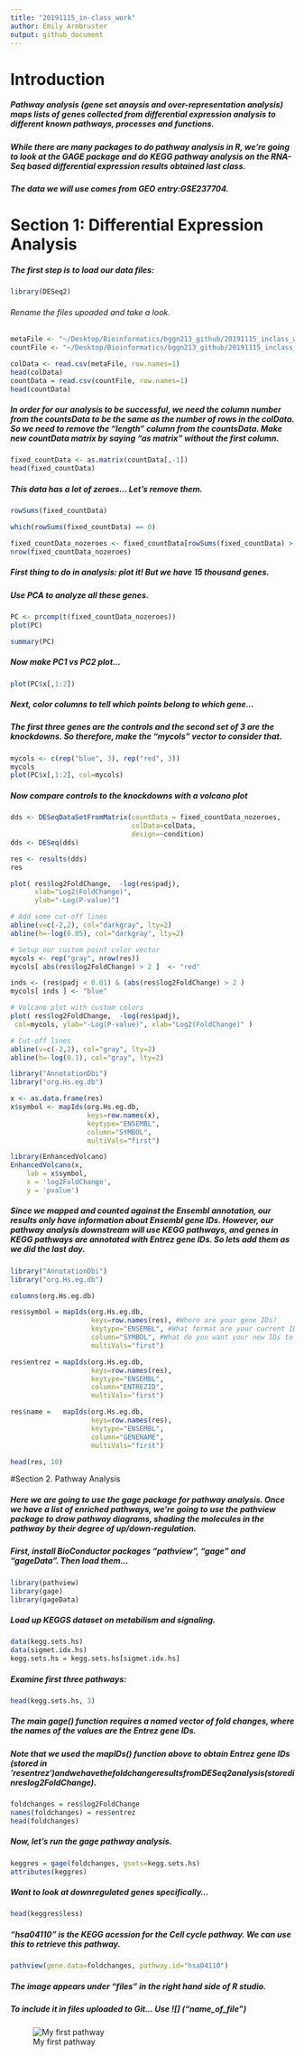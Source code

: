 ```yaml
---
title: "20191115_in-class_work"
author: Emily Armbruster
output: github_document
---
```


# Introduction

##### Pathway analysis (gene set anaysis and over-representation analysis) maps lists of genes collected from differential expression analysis to different known pathways, processes and functions.

##### While there are many packages to do pathway analysis in R, we're going to look at the GAGE package and do KEGG pathway analysis on the RNA-Seq based differential expression results obtained last class.

##### The data we will use comes from GEO entry:GSE237704.

# Section 1: Differential Expression Analysis

##### The first step is to load our data files:

```r
library(DESeq2)
```

###### Rename the files upoaded and take a look.
```r
metaFile <- "~/Desktop/Bioinformatics/bggn213_github/20191115_inclass_work/GSE37704_metadata.csv"
countFile <- "~/Desktop/Bioinformatics/bggn213_github/20191115_inclass_work/GSE37704_featurecounts.csv"

colData <- read.csv(metaFile, row.names=1)
head(colData)
countData = read.csv(countFile, row.names=1)
head(countData)
```

##### In order for our analysis to be successful, we need the column number from the countsData to be the same as the number of rows in the colData. So we need to remove the "length" column from the countsData. Make new countData matrix by saying "as matrix" without the first column.

```r
fixed_countData <- as.matrix(countData[,-1])
head(fixed_countData)
```

##### This data has a lot of zeroes... Let's remove them.

```r
rowSums(fixed_countData)
```

```r
which(rowSums(fixed_countData) == 0)
```

```r
fixed_countData_nozeroes <- fixed_countData[rowSums(fixed_countData) > 0, ]
nrow(fixed_countData_nozeroes)
```

##### First thing to do in analysis: plot it! But we have 15 thousand genes.

##### Use PCA to analyze all these genes.

```r
PC <- prcomp(t(fixed_countData_nozeroes))
plot(PC)
```

```r
summary(PC)
```

##### Now make PC1 vs PC2 plot...


```r
plot(PC$x[,1:2])
```

##### Next, color columns to tell which points belong to which gene...
##### The first three genes are the controls and the second set of 3 are the knockdowns. So therefore, make the "mycols" vector to consider that.

```r
mycols <- c(rep("blue", 3), rep("red", 3))
mycols
plot(PC$x[,1:2], col=mycols)
```

##### Now compare controls to the knockdowns with a volcano plot

```r
dds <- DESeqDataSetFromMatrix(countData = fixed_countData_nozeroes, 
                              colData=colData, 
                              design=~condition)
dds <- DESeq(dds)
```

```r
res <- results(dds)
res
```
```r
plot( res$log2FoldChange,  -log(res$padj), 
      xlab="Log2(FoldChange)",
      ylab="-Log(P-value)")

# Add some cut-off lines
abline(v=c(-2,2), col="darkgray", lty=2)
abline(h=-log(0.05), col="darkgray", lty=2)
```

```r
# Setup our custom point color vector 
mycols <- rep("gray", nrow(res))
mycols[ abs(res$log2FoldChange) > 2 ]  <- "red" 

inds <- (res$padj < 0.01) & (abs(res$log2FoldChange) > 2 )
mycols[ inds ] <- "blue"

# Volcano plot with custom colors 
plot( res$log2FoldChange,  -log(res$padj), 
 col=mycols, ylab="-Log(P-value)", xlab="Log2(FoldChange)" )

# Cut-off lines
abline(v=c(-2,2), col="gray", lty=2)
abline(h=-log(0.1), col="gray", lty=2)
```

```r

library("AnnotationDbi")
library("org.Hs.eg.db")

x <- as.data.frame(res)
x$symbol <- mapIds(org.Hs.eg.db, 
                   keys=row.names(x),
                   keytype="ENSEMBL",
                   column="SYMBOL",
                   multiVals="first")
```

```r
library(EnhancedVolcano)
EnhancedVolcano(x,
    lab = x$symbol,
    x = 'log2FoldChange',
    y = 'pvalue')
```

##### Since we mapped and counted against the Ensembl annotation, our results only have information about Ensembl gene IDs. However, our pathway analysis downstream will use KEGG pathways, and genes in KEGG pathways are annotated with Entrez gene IDs. So lets add them as we did the last day.

```r
library("AnnotationDbi")
library("org.Hs.eg.db")

columns(org.Hs.eg.db)

res$symbol = mapIds(org.Hs.eg.db,
                    keys=row.names(res), #Where are your gene IDs? 
                    keytype="ENSEMBL", #What format are your current IDs?
                    column="SYMBOL", #What do you want your new IDs to be? Picking from the org.Hs.eg.db columns.
                    multiVals="first")

res$entrez = mapIds(org.Hs.eg.db,
                    keys=row.names(res),
                    keytype="ENSEMBL",
                    column="ENTREZID",
                    multiVals="first")

res$name =   mapIds(org.Hs.eg.db,
                    keys=row.names(res),
                    keytype="ENSEMBL",
                    column="GENENAME",
                    multiVals="first")

head(res, 10)
```

#Section 2. Pathway Analysis

##### Here we are going to use the gage package for pathway analysis. Once we have a list of enriched pathways, we're going to use the pathview package to draw pathway diagrams, shading the molecules in the pathway by their degree of up/down-regulation.
##### First, install BioConductor packages "pathview", "gage" and "gageData". Then load them...

```r
library(pathview)
library(gage)
library(gageData)
```

##### Load up KEGGS dataset on metabilism and signaling.

```r
data(kegg.sets.hs)
data(sigmet.idx.hs)
kegg.sets.hs = kegg.sets.hs[sigmet.idx.hs]
```

##### Examine first three pathways:

```r
head(kegg.sets.hs, 3)
```

##### The main gage() function requires a named vector of fold changes, where the names of the values are the Entrez gene IDs.

##### Note that we used the mapIDs() function above to obtain Entrez gene IDs (stored in 'res$entrez') and we have the fold change results from DESeq2 analysis (stored in res$log2FoldChange).

```r
foldchanges = res$log2FoldChange
names(foldchanges) = res$entrez
head(foldchanges)
```

##### Now, let’s run the gage pathway analysis.

```r
keggres = gage(foldchanges, gsets=kegg.sets.hs)
attributes(keggres)
```

##### Want to look at downregulated genes specifically...

```r
head(keggres$less)
```

##### "hsa04110" is the KEGG acession for the Cell cycle pathway. We can use this to retrieve this pathway.

```r
pathview(gene.data=foldchanges, pathway.id="hsa04110")
```
##### The image appears under "files" in the right hand side of R studio.
##### To include it in files uploaded to Git... Use ![] ("name_of_file")

![My first pathway](./hsa04110.pathway.png)



